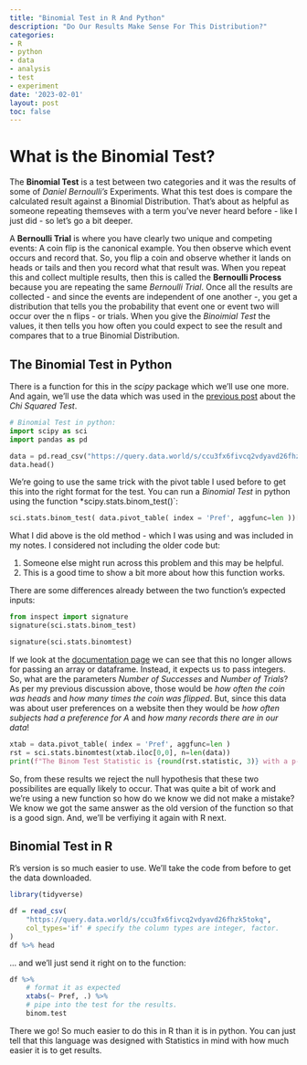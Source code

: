 ```yaml
---
title: "Binomial Test in R And Python"
description: "Do Our Results Make Sense For This Distribution?"
categories:
- R
- python
- data
- analysis
- test
- experiment
date: '2023-02-01'
layout: post
toc: false
---
```


# What is the Binomial Test?
The **Binomial Test** is a test between two categories and it was the results of some of *Daniel Bernoulli's* Experiments. What this test does is compare the calculated result against a Binomial Distribution. That's about as helpful as someone repeating themseves with a term you've never heard before - like I just did - so let's go a bit deeper.

A **Bernoulli Trial** is where you have clearly two unique and competing events: A coin flip is the canonical example. You then observe which event occurs and record that. So, you flip a coin and observe whether it lands on heads or tails and then you record what that result was. When you repeat this and collect multiple results, then this is called the **Bernoulli Process** because you are repeating the same *Bernoulli Trial*. Once all the results are collected - and since the events are independent of one another -, you get a distribution that tells you the probability that event one or event two will occur over the n flips - or trials. When you give the *Binoimial Test* the values, it then tells you how often you could expect to see the result and compares that to a true Binomial Distribution.

## The Binomial Test in Python
There is a function for this in the *scipy* package which we'll use one more. And again, we'll use the data which was used in the [previous post](https://orgulo.us/posts/qmds/2023-01-28-exploring-chi-squared-test.html) about the *Chi Squared Test*.

```python
# Binomial Test in python:
import scipy as sci
import pandas as pd

data = pd.read_csv("https://query.data.world/s/ccu3fx6fivcq2vdyavd26fhzk5tokq")
data.head()

```
We're going to use the same trick with the pivot table I used before to get this into the right format for the test. You can run a *Binomial Test* in python using the function *scipy.stats.binom_test()`:

```python
sci.stats.binom_test( data.pivot_table( index = 'Pref', aggfunc=len ))[0]
```

What I did above is the old method - which I was using and was included in my notes. I considered not including the older code but:<br />

  1. Someone else might run across this problem and this may be helpful.
  2. This is a good time to show a bit more about how this function works.

There are some differences already between the two function's expected inputs:
```python
from inspect import signature
signature(sci.stats.binom_test)
```
```python
signature(sci.stats.binomtest)
```
If we look at the [documentation page](https://docs.scipy.org/doc/scipy/reference/generated/scipy.stats.binomtest.html#r37a6f66d8a8d-2) we can see that this no longer allows for passing an array or dataframe. Instead, it expects us to pass integers. So, what are the parameters *Number of Successes* and *Number of Trials*? As per my previous discussion above, those would be *how often the coin was heads* and *how many times the coin was flipped*. But, since this data was about user preferences on a website then they would be *how often subjects had a preference for A* and *how many records there are in our data*!

```python
xtab = data.pivot_table( index = 'Pref', aggfunc=len )
rst = sci.stats.binomtest(xtab.iloc[0,0], n=len(data))
print(f"The Binom Test Statistic is {round(rst.statistic, 3)} with a p-value of {rst.pvalue:.5E}")
```
So, from these results we reject the null hypothesis that these two possibilites are equally likely to occur.
That was quite a bit of work and we're using a new function so how do we know we did not make a mistake? We know we got the same answer as the old version of the function so that is a good sign. And, we'll be verfiying it again with R next.

## Binomial Test in R
R's version is so much easier to use. We'll take the code from before to get the data downloaded.
```r
library(tidyverse)

df = read_csv(
    "https://query.data.world/s/ccu3fx6fivcq2vdyavd26fhzk5tokq",
    col_types='if' # specify the column types are integer, factor.
)
df %>% head
```
... and we'll just send it right on to the function:
```r
df %>%
    # format it as expected
    xtabs(~ Pref, .) %>%
    # pipe into the test for the results.
    binom.test
```
There we go! So much easier to do this in R than it is in python. You can just tell that this language was designed with Statistics in mind with how much easier it is to get results.

